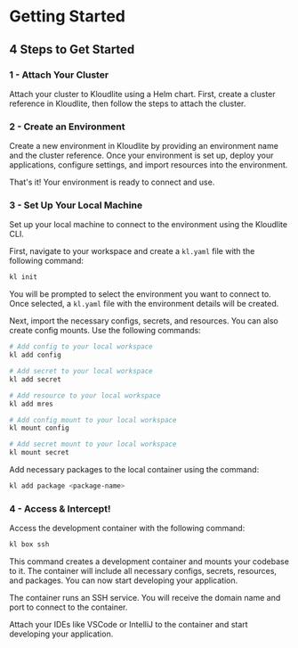 # Getting Started

## 4 Steps to Get Started

### 1 - Attach Your Cluster
Attach your cluster to Kloudlite using a Helm chart. First, create a cluster reference in Kloudlite, then follow the steps to attach the cluster.

### 2 - Create an Environment
Create a new environment in Kloudlite by providing an environment name and the cluster reference. Once your environment is set up, deploy your applications, configure settings, and import resources into the environment.

That's it! Your environment is ready to connect and use.

### 3 - Set Up Your Local Machine
Set up your local machine to connect to the environment using the Kloudlite CLI.

First, navigate to your workspace and create a `kl.yaml` file with the following command:

```bash
kl init
```

You will be prompted to select the environment you want to connect to. Once selected, a `kl.yaml` file with the environment details will be created.

Next, import the necessary configs, secrets, and resources. You can also create config mounts. Use the following commands:

```bash
# Add config to your local workspace
kl add config

# Add secret to your local workspace
kl add secret

# Add resource to your local workspace
kl add mres

# Add config mount to your local workspace
kl mount config

# Add secret mount to your local workspace
kl mount secret
```

Add necessary packages to the local container using the command:

```bash
kl add package <package-name>
```

### 4 - Access & Intercept!

Access the development container with the following command:

```bash
kl box ssh
```

This command creates a development container and mounts your codebase to it. The container will include all necessary configs, secrets, resources, and packages. You can now start developing your application.

The container runs an SSH service. You will receive the domain name and port to connect to the container.

Attach your IDEs like VSCode or IntelliJ to the container and start developing your application.